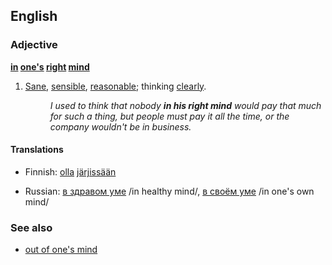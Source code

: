 ==English==

===Adjective===
'''[[in]] [[one's]] [[right]] [[mind]]'''
# {{idiomatic}} [[sane|Sane]], [[sensible]], [[reasonable]]; thinking [[clearly]].
#: ''I used to think that nobody '''in his right mind''' would pay that much for such a thing, but people must pay it all the time, or the company wouldn't be in business.''

====Translations====
{{trans-top|sane}}
* Finnish: [[olla]] [[järjissä]][[-än|än]]
{{trans-mid}}
* Russian: [[в здравом уме]] /in healthy mind/, [[в своём уме]] /in one's own mind/
{{trans-bottom}}

===See also===
* [[out of one's mind]]